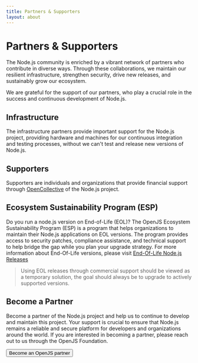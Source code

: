```yaml
---
title: Partners & Supporters
layout: about
---
```


# Partners & Supporters

The Node.js community is enriched by a vibrant network of partners who contribute
in diverse ways. Through these collaborations, we maintain our resilient infrastructure,
strengthen security, drive new releases, and sustainably grow our ecosystem.

We are grateful for the support of our partners, who play a crucial role in the success and
continuous development of Node.js.

## Infrastructure

The infrastructure partners provide important support for the Node.js project,
providing hardware and machines for our continuous integration and testing processes,
without we can't test and release new versions of Node.js.

<PartnersLogoList categories="infrastructure" maxLength={null} sort="name" />

## Supporters

Supporters are individuals and organizations that provide financial support through
[OpenCollective](https://opencollective.com/nodejs) of the Node.js project.

<WithSupporters />

## Ecosystem Sustainability Program (ESP)

Do you run a node.js version on End-of-Life (EOL)? The OpenJS Ecosystem Sustainability Program (ESP)
is a program that helps organizations to maintain their Node.js applications on EOL versions.
The program provides access to security patches, compliance assistance, and technical support
to help bridge the gap while you plan your upgrade strategy. For more information about
End-Of-Life versions, please visit [End-Of-Life Node.js Releases](/about/eol)

> Using EOL releases through commercial support should be viewed as a temporary solution, the goal should always
> be to upgrade to actively supported versions.

<PartnersLogoList categories="esp" maxLength={null} sort="name" />

## Become a Partner

Become a partner of the Node.js project and help us to continue to develop and maintain
this project. Your support is crucial to ensure that Node.js remains a reliable and secure platform
for developers and organizations around the world. If you are interested in becoming a partner,
please reach out to us through the OpenJS Foundation.

<div>
  <Button href="https://openjsf.org/partners">Become an OpenJS partner</Button>
</div>

